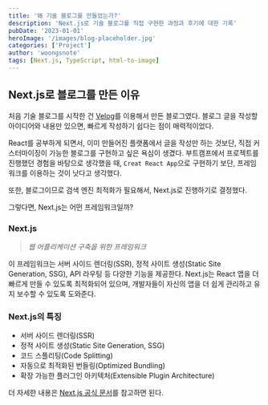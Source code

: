 ```yaml
---
title: '왜 기술 블로그를 만들었는가?'
description: 'Next.js로 기술 블로그를 직접 구현한 과정과 후기에 대한 기록'
pubDate: '2023-01-01'
heroImage: '/images/blog-placeholder.jpg'
categories: ['Project']
author: 'woongsnote'
tags: [Next.js, TypeScript, html-to-image]
---
```



## Next.js로 블로그를 만든 이유

처음 기술 블로그를 시작한 건 [Velog](https://velog.io/@woongsnote)를 이용해서 만든 블로그였다.
블로그 글을 작성할 아이디어와 내용만 있으면, 빠르게 작성하기 쉽다는 점이 매력적이었다.

React를 공부하게 되면서, 이미 만들어진 플랫폼에서 글을 작성만 하는 것보단, 직접 커스터마이징이 가능한 블로그를 구현하고 싶은 욕심이 생겼다.
부트캠프에서 프로젝트를 진행했던 경험을 바탕으로 생각했을 때, `Creat React App`으로 구현하기 보단, 프레임워크를 이용하는 것이 낫다고 생각했다.

또한, 블로그이므로 검색 엔진 최적화가 필요해서, Next.js로 진행하기로 결정했다.

그렇다면, Next.js는 어떤 프레임워크일까?

### Next.js

> _웹 어플리케이션 구축을 위한 프레임워크_

이 프레임워크는 서버 사이드 렌더링(SSR), 정적 사이트 생성(Static Site Generation, SSG), API 라우팅 등 다양한 기능을 제공한다.
Next.js는 React 앱을 더 빠르게 만들 수 있도록 최적화되어 있으며, 개발자들이 자신의 앱을 더 쉽게 관리하고 유지 보수할 수 있도록 도와준다.

### Next.js의 특징

- 서버 사이드 렌더링(SSR)
- 정적 사이트 생성(Static Site Generation, SSG)
- 코드 스플리팅(Code Splitting)
- 자동으로 최적화된 번들링(Optimized Bundling)
- 확장 가능한 플러그인 아키텍처(Extensible Plugin Architecture)

더 자세한 내용은 [Next.js 공식 문서](https://nextjs.org/docs/)를 참고하면 된다.
